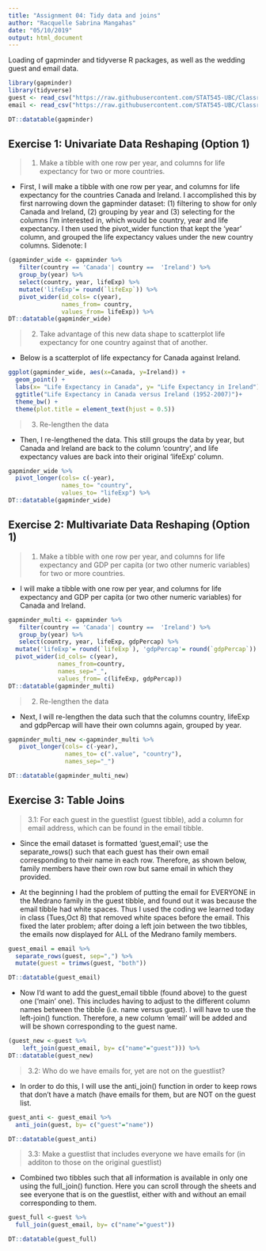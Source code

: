 ```yaml
---
title: "Assignment 04: Tidy data and joins"
author: "Racquelle Sabrina Mangahas"
date: "05/10/2019"
output: html_document
---
```


Loading of gapminder and tidyverse R packages, as well as the wedding guest and email data.

```r
library(gapminder)
library(tidyverse)
guest <- read_csv("https://raw.githubusercontent.com/STAT545-UBC/Classroom/master/data/wedding/attend.csv")
email <- read_csv("https://raw.githubusercontent.com/STAT545-UBC/Classroom/master/data/wedding/emails.csv")
```

```r
DT::datatable(gapminder)
```

## Exercise 1: Univariate Data Reshaping (Option 1)

> 1. Make a tibble with one row per year, and columns for life expectancy for two or more countries.

* First, I will make a tibble with one row per year, and columns for life expectancy for the countries Canada and Ireland. I accomplished this by first narrowing down the gapminder dataset: (1) filtering to show for only Canada and Ireland, (2) grouping by year and (3) selecting for the columns I'm interested in, which would be country, year and life expectancy. I then used the pivot_wider function that kept the 'year' column, and grouped the life expectancy values under the new country columns.  Sidenote: I 

```r
(gapminder_wide <- gapminder %>% 
   filter(country == 'Canada'| country ==  'Ireland') %>% 
   group_by(year) %>% 
   select(country, year, lifeExp) %>% 
   mutate('lifeExp'= round(`lifeExp`)) %>% 
   pivot_wider(id_cols= c(year),
               names_from= country,
               values_from= lifeExp)) %>% 
DT::datatable(gapminder_wide)
```

> 2. Take advantage of this new data shape to scatterplot life expectancy for one country against that of another.

* Below is a scatterplot of life expectancy for Canada against Ireland.

```r
ggplot(gapminder_wide, aes(x=Canada, y=Ireland)) +
  geom_point() +
  labs(x= "Life Expectancy in Canada", y= "Life Expectancy in Ireland") +
  ggtitle("Life Expectancy in Canada versus Ireland (1952-2007)")+
  theme_bw() +
  theme(plot.title = element_text(hjust = 0.5)) 
```

> 3. Re-lengthen the data

* Then, I re-lengthened the data. This still groups the data by year, but Canada and Ireland are back to the column 'country', and life expectancy values are back into their original 'lifeExp' column. 

```r
gapminder_wide %>% 
  pivot_longer(cols= c(-year),
               names_to= "country",
               values_to= "lifeExp") %>% 
DT::datatable(gapminder_wide)
```

## Exercise 2: Multivariate Data Reshaping (Option 1)

> 1. Make a tibble with one row per year, and columns for life expectancy and GDP per capita (or two other numeric variables) for two or more countries.

* I will make a tibble with one row per year, and columns for life expectancy and GDP per capita (or two other numeric variables) for Canada and Ireland. 

```r
gapminder_multi <- gapminder %>% 
   filter(country == 'Canada'| country ==  'Ireland') %>% 
   group_by(year) %>% 
   select(country, year, lifeExp, gdpPercap) %>% 
  mutate('lifeExp'= round(`lifeExp`), 'gdpPercap'= round(`gdpPercap`)) %>% 
  pivot_wider(id_cols= c(year),
              names_from=country,
              names_sep="_",
              values_from= c(lifeExp, gdpPercap)) 
DT::datatable(gapminder_multi)
```

> 2. Re-lengthen the data

* Next, I will re-lengthen the data such that the columns country, lifeExp and gdpPercap will have their own columns again, grouped by year. 

```r
gapminder_multi_new <-gapminder_multi %>% 
   pivot_longer(cols= c(-year),
                names_to= c(".value", "country"),
                names_sep="_")
```

```r
DT::datatable(gapminder_multi_new)
```

## Exercise 3: Table Joins

> 3.1: For each guest in the guestlist (guest tibble), add a column for email address, which can be found in the email tibble.

* Since the email dataset is formatted 'guest,email'; use the separate_rows() such that each guest has their own email corresponding to their name in each row. Therefore, as shown below, family members have their own row but same email in which they provided. 

* At the beginning I had the problem of putting the email for EVERYONE in the Medrano family in the guest tibble, and found out it was because the email tibble had white spaces. Thus I used the coding we learned today in class (Tues,Oct 8) that removed white spaces before the email. This fixed the later problem; after doing a left join between the two tibbles, the emails now displayed for ALL of the Medrano family members. 

```r
guest_email = email %>% 
  separate_rows(guest, sep=",") %>% 
  mutate(guest = trimws(guest, "both"))

DT::datatable(guest_email)
```

* Now I'd want to add the guest_email tibble (found above) to the guest one ('main' one). This includes having to adjust to the different column names between the tibble (i.e. name versus guest). I will have to use the left-join() function. Therefore, a new column 'email' will be added and will be shown corresponding to the guest name. 

```r
(guest_new <-guest %>% 
    left_join(guest_email, by= c("name"="guest"))) %>% 
DT::datatable(guest_new)
```

> 3.2: Who do we have emails for, yet are not on the guestlist?

* In order to do this, I will use the anti_join() function in order to keep rows that don't have a match (have emails for them, but are NOT on the guest list.

```r
guest_anti <- guest_email %>% 
  anti_join(guest, by= c("guest"="name"))
```

```r
DT::datatable(guest_anti)
```

> 3.3: Make a guestlist that includes everyone we have emails for (in additon to those on the original guestlist)

* Combined two tibbles such that all information is available in only one using the full_join() function. Here you can scroll through the sheets and see everyone that is on the guestlist, either with and without an email corresponding to them.

```r
guest_full <-guest %>% 
  full_join(guest_email, by= c("name"="guest")) 
```

```r
DT::datatable(guest_full)
```








